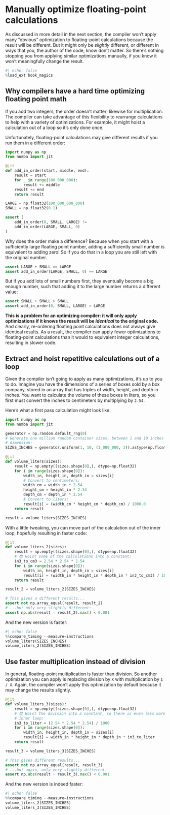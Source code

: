 # Manually optimize floating-point calculations

As discussed in more detail in the next section, the compiler won't apply many "obvious" optimization to floating-point calculations because the result will be different.
But it might only be _slightly_ different, or different in ways that you, the author of the code, know don't matter.
So there's nothing stopping you from applying similar optimizations manually, if you know it won't meaningfully change the result.

```python
#| echo: false
%load_ext book_magics
```

## Why compilers have a hard time optimizing floating point math

If you add two integers, the order doesn't matter; likewise for multiplication.
The compiler can take advantage of this flexibility to rearrange calculations to help with a variety of optimizations.
For example, it might hoist a calculation out of a loop so it's only done once.

Unfortunately, floating-point calculations may give different results if you run them in a different order:

```python
import numpy as np
from numba import jit

@jit
def add_in_order(start, middle, end):
    result = start
    for _ in range(100_000_000):
        result += middle
    result += end
    return result

LARGE = np.float32(100_000_000_000)
SMALL = np.float32(0.1)

assert (
    add_in_order(0, SMALL, LARGE) !=
    add_in_order(LARGE, SMALL, 0)
)
```

Why does the order make a difference?
Because when you start with a sufficiently large floating point number, adding a sufficiently small number is equivalent to adding zero!
So if you do that in a loop you are still left with the original number.


```python
assert LARGE + SMALL == LARGE
assert add_in_order(LARGE, SMALL, 0) == LARGE
```

But if you add lots of small numbers first, they eventually become a big enough number, such that adding it to the large number returns a different value:

```python
assert SMALL + SMALL > SMALL
assert add_in_order(0, SMALL, LARGE) > LARGE
```

**This is a problem for an optimizing compiler: it will only apply optimizations if it knows the result will be _identical_ to the original code.**
And clearly, re-ordering floating point calculations does not always give identical results.
As a result, the compiler can apply fewer optimizations to floating-point calculations than it would to equivalent integer calculations, resulting in slower code.

## Extract and hoist repetitive calculations out of a loop

Given the compiler isn't going to apply as many optimizations, it's up to you to do.
Imagine you have the dimensions of a series of boxes sold by a box company, stored in an array that has triples of width, height, and depth in inches.
You want to calculate the volume of these boxes in liters, so you first must convert the inches to centimeters by multiplying by `2.54`.

Here's what a first pass calculation might look like:

```python
import numpy as np
from numba import jit

generator = np.random.default_rng(0)
# Generate one million random container sizes, between 1 and 10 inches in each
# dimension:
SIZES_INCHES = generator.uniform(1, 10, (1_000_000, 3)).astype(np.float32)

@jit
def volume_liters(sizes):
    result = np.empty((sizes.shape[0],), dtype=np.float32)
    for i in range(sizes.shape[0]):
        width_in, height_in, depth_in = sizes[i]
        # Convert to centimeters:
        width_cm = width_in * 2.54
        height_cm = height_in * 2.54
        depth_cm = depth_in * 2.54
        # Convert to liters:
        result[i] = (width_cm * height_cm * depth_cm) / 1000.0
    return result

result = volume_liters(SIZES_INCHES)
```

With a little tweaking, you can move part of the calculation out of the inner loop, hopefully resulting in faster code:

```python
@jit
def volume_liters_2(sizes):
    result = np.empty((sizes.shape[0],), dtype=np.float32)
    # 😎 Hoist some of the calculations into a constant:
    in3_to_cm3 = 2.54 * 2.54 * 2.54
    for i in range(sizes.shape[0]):
        width_in, height_in, depth_in = sizes[i]
        result[i] = (width_in * height_in * depth_in * in3_to_cm3) / 1000.0
    return result

result_2 = volume_liters_2(SIZES_INCHES)

# This gives a different results...
assert not np.array_equal(result, result_2)
# ...but only very slightly different:
assert np.abs(result - result_2).max() < 0.001
```

And the new version is faster:

```python
#| echo: false
%%compare_timing --measure=instructions
volume_liters(SIZES_INCHES)
volume_liters_2(SIZES_INCHES)
```


## Use faster multiplication instead of division

In general, floating-point multiplication is faster than division.
So another optimization you can apply is replacing division by `X` with multiplication by `1 / X`.
Again, the compiler won't apply this optimization by default because it may change the results slightly.

```python
@jit
def volume_liters_3(sizes):
    result = np.empty((sizes.shape[0],), dtype=np.float32)
    # 😎 Hoist the division into a constant, so there is even less work in the
    # inner loop:
    in3_to_liter = (2.54 * 2.54 * 2.54) / 1000
    for i in range(sizes.shape[0]):
        width_in, height_in, depth_in = sizes[i]
        result[i] = width_in * height_in * depth_in * in3_to_liter
    return result

result_3 = volume_liters_3(SIZES_INCHES)

# This gives different results...
assert not np.array_equal(result, result_3)
# ...but again, only very slightly different:
assert np.abs(result - result_3).max() < 0.001
```

And the new version is indeed faster:

```python
#| echo: false
%%compare_timing --measure=instructions
volume_liters_2(SIZES_INCHES)
volume_liters_3(SIZES_INCHES)
```
